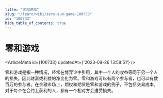 ```yaml
---
title: "零和游戏"
slug: "/learn/wiki/zero-sum-game-100733"
id: "100733"
hide_table_of_contents: true
---
```



# 零和游戏

<ArticleMeta id={100733} updatedAt={'2023-09-26 13:58:51'} />
<div className='border-solid border-b border-t-0 my-4 border-[var(--ifm-color-gray-300)]' />

零和游戏是指一种情况，经常在博弈论中引用，其中一个人的收益等同于另一个人的损失，因此财富或利益的净变化为零。零和游戏可以有两个参与者，也可以有数百万的参与者。在金融市场上，期权和期货是零和游戏的例子，不包括交易成本。对于每个在合约上获利的人，都有一个相对方会遭受损失。
